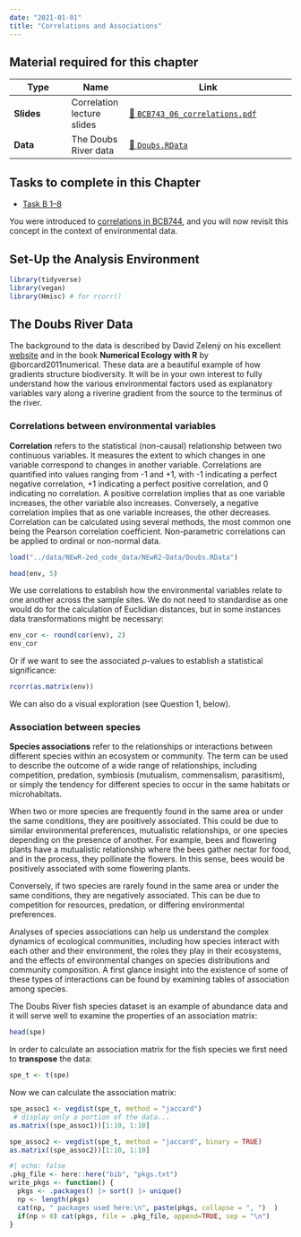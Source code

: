 ```yaml
---
date: "2021-01-01"
title: "Correlations and Associations"
---
```


<!--- # Topic 6: Correlations and associations --->

::: callout-tip
## **Material required for this chapter**

| Type       | Name                       | Link                                                                    |
|---------------|---------------|------------------------------------------|
| **Slides** | Correlation lecture slides | [💾 `BCB743_06_correlations.pdf`](../slides/BCB743_06_correlations.pdf) |
| **Data**   | The Doubs River data       | [💾 `Doubs.RData`](../data/NEwR-2ed_code_data/NeWR2-Data/Doubs.RData)   |
:::

::: {.callout-important appearance="simple"}
## Tasks to complete in this Chapter

* [Task B 1--8](assessments/Task_B.qmd)
:::

You were introduced to [correlations in BCB744](../BCB744/basic_stats/10-correlations.qmd), and you will now revisit this concept in the context of environmental data. 

## Set-Up the Analysis Environment

```r
library(tidyverse)
library(vegan)
library(Hmisc) # for rcorr()
```

## The Doubs River Data

The background to the data is described by David Zelený on his excellent [website](https://www.davidzeleny.net/anadat-r/doku.php/en:data:doubs) and in the book **Numerical Ecology with R** by @borcard2011numerical. These data are a beautiful example of how gradients structure biodiversity. It will be in your own interest to fully understand how the various environmental factors used as explanatory variables vary along a riverine gradient from the source to the terminus of the river.

### Correlations between environmental variables

**Correlation** refers to the statistical (non-causal) relationship between two continuous variables. It measures the extent to which changes in one variable correspond to changes in another variable. Correlations are quantified into values ranging from -1 and +1, with -1 indicating a perfect negative correlation, +1 indicating a perfect positive correlation, and 0 indicating no correlation. A positive correlation implies that as one variable increases, the other variable also increases. Conversely, a negative correlation implies that as one variable increases, the other decreases. Correlation can be calculated using several methods, the most common one being the Pearson correlation coefficient. Non-parametric correlations can be applied to ordinal or non-normal data.

```r
load("../data/NEwR-2ed_code_data/NEwR2-Data/Doubs.RData")

head(env, 5)
```

We use correlations to establish how the environmental variables relate to one another across the sample sites. We do not need to standardise as one would do for the calculation of Euclidian distances, but in some instances data transformations might be necessary:

```r
env_cor <- round(cor(env), 2)
env_cor
```

Or if we want to see the associated *p*-values to establish a statistical significance:

```r
rcorr(as.matrix(env))
```

We can also do a visual exploration (see Question 1, below).

<!-- ```{r} -->

<!-- library(ggcorrplot) -->

<!-- ggcorrplot(env_cor, type = 'upper', outline.col = "white", -->

<!--            colors = c("#00AFBB", "white", "#FC4E07"), -->

<!--            lab = TRUE) -->

<!-- ``` -->

### Association between species

**Species associations** refer to the relationships or interactions between different species within an ecosystem or community. The term can be used to describe the outcome of a wide range of relationships, including competition, predation, symbiosis (mutualism, commensalism, parasitism), or simply the tendency for different species to occur in the same habitats or microhabitats.

When two or more species are frequently found in the same area or under the same conditions, they are positively associated. This could be due to similar environmental preferences, mutualistic relationships, or one species depending on the presence of another. For example, bees and flowering plants have a mutualistic relationship where the bees gather nectar for food, and in the process, they pollinate the flowers. In this sense, bees would be positively associated with some flowering plants.

Conversely, if two species are rarely found in the same area or under the same conditions, they are negatively associated. This can be due to competition for resources, predation, or differing environmental preferences.

Analyses of species associations can help us understand the complex dynamics of ecological communities, including how species interact with each other and their environment, the roles they play in their ecosystems, and the effects of environmental changes on species distributions and community composition. A first glance insight into the existence of some of these types of interactions can be found by examining tables of association among species.

The Doubs River fish species dataset is an example of abundance data and it will serve well to examine the properties of an association matrix:

```r
head(spe)
```

In order to calculate an association matrix for the fish species we
first need to **transpose** the data:

```r
spe_t <- t(spe)
```

Now we can calculate the association matrix:

```r
spe_assoc1 <- vegdist(spe_t, method = "jaccard")
 # display only a portion of the data...
as.matrix((spe_assoc1))[1:10, 1:10]
```

```r
spe_assoc2 <- vegdist(spe_t, method = "jaccard", binary = TRUE)
as.matrix((spe_assoc2))[1:10, 1:10]
```

```r
#| echo: false
.pkg_file <- here::here("bib", "pkgs.txt")
write_pkgs <- function() {
  pkgs <- .packages() |> sort() |> unique()
  np <- length(pkgs)
  cat(np, " packages used here:\n", paste(pkgs, collapse = ", ")  )
  if(np > 0) cat(pkgs, file = .pkg_file, append=TRUE, sep = "\n")
}
```



